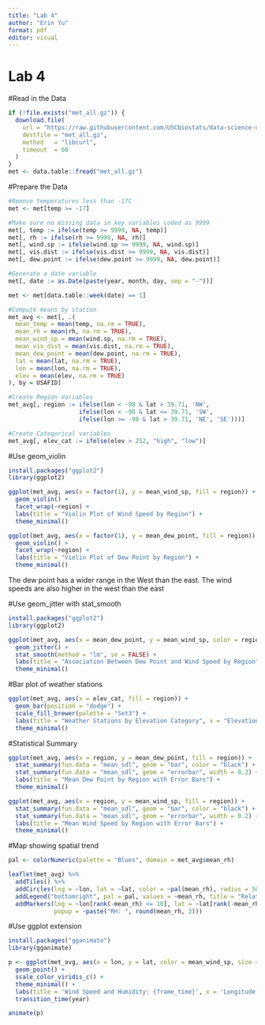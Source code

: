 ```yaml
---
title: "Lab 4"
author: "Erin Yu"
format: pdf
editor: visual
---
```


# Lab 4

#Read in the Data

```r
if (!file.exists("met_all.gz")) {
  download.file(
    url = "https://raw.githubusercontent.com/USCbiostats/data-science-data/master/02_met/met_all.gz",
    destfile = "met_all.gz",
    method   = "libcurl",
    timeout  = 60
  )
}
met <- data.table::fread("met_all.gz")
```

#Prepare the Data

```r
#Remove temperatures less than -17C
met <- met[temp >= -17]

#Make sure no missing data in key variables coded as 9999
met[, temp := ifelse(temp >= 9999, NA, temp)]
met[, rh := ifelse(rh >= 9999, NA, rh)]
met[, wind.sp := ifelse(wind.sp >= 9999, NA, wind.sp)]
met[, vis.dist := ifelse(vis.dist >= 9999, NA, vis.dist)]
met[, dew.point := ifelse(dew.point >= 9999, NA, dew.point)]

#Generate a date variable
met[, date := as.Date(paste(year, month, day, sep = "-"))]

met <- met[data.table::week(date) == 1]

#Compute means by station
met_avg <- met[, .(
  mean_temp = mean(temp, na.rm = TRUE),
  mean_rh = mean(rh, na.rm = TRUE),
  mean_wind_sp = mean(wind.sp, na.rm = TRUE),
  mean_vis_dist = mean(vis.dist, na.rm = TRUE),
  mean_dew_point = mean(dew.point, na.rm = TRUE),
  lat = mean(lat, na.rm = TRUE),
  lon = mean(lon, na.rm = TRUE),
  elev = mean(elev, na.rm = TRUE)
), by = USAFID]

#Create Region Variables
met_avg[, region := ifelse(lon < -98 & lat > 39.71, 'NW',
                    ifelse(lon < -98 & lat <= 39.71, 'SW',
                    ifelse(lon >= -98 & lat > 39.71, 'NE', 'SE')))]

#Create Categorical variables
met_avg[, elev_cat := ifelse(elev > 252, "high", "low")]

```

#Use geom_violin

```r
install.packages("ggplot2")
library(ggplot2)

ggplot(met_avg, aes(x = factor(1), y = mean_wind_sp, fill = region)) +
  geom_violin() +
  facet_wrap(~region) +
  labs(title = "Violin Plot of Wind Speed by Region") +
  theme_minimal()

ggplot(met_avg, aes(x = factor(1), y = mean_dew_point, fill = region)) +
  geom_violin() +
  facet_wrap(~region) +
  labs(title = "Violin Plot of Dew Point by Region") +
  theme_minimal()
```

The dew point has a wider range in the West than the east. The wind speeds are also higher in the west than the east

#Use geom_jitter with stat_smooth

```r
install.packages("ggplot2")
library(ggplot2)

ggplot(met_avg, aes(x = mean_dew_point, y = mean_wind_sp, color = region)) +
  geom_jitter() +
  stat_smooth(method = "lm", se = FALSE) +
  labs(title = "Association Between Dew Point and Wind Speed by Region") +
  theme_minimal()
```

#Bar plot of weather stations

```r
ggplot(met_avg, aes(x = elev_cat, fill = region)) +
  geom_bar(position = "dodge") +
  scale_fill_brewer(palette = "Set3") +
  labs(title = "Weather Stations by Elevation Category", x = "Elevation Category", y = "Count") +
  theme_minimal()
```

#Statistical Summary

```r
ggplot(met_avg, aes(x = region, y = mean_dew_point, fill = region)) +
  stat_summary(fun.data = "mean_sdl", geom = "bar", color = "black") +
  stat_summary(fun.data = "mean_sdl", geom = "errorbar", width = 0.2) +
  labs(title = "Mean Dew Point by Region with Error Bars") +
  theme_minimal()

ggplot(met_avg, aes(x = region, y = mean_wind_sp, fill = region)) +
  stat_summary(fun.data = "mean_sdl", geom = "bar", color = "black") +
  stat_summary(fun.data = "mean_sdl", geom = "errorbar", width = 0.2) +
  labs(title = "Mean Wind Speed by Region with Error Bars") +
  theme_minimal()
```

#Map showing spatial trend

```r
pal <- colorNumeric(palette = "Blues", domain = met_avg$mean_rh)

leaflet(met_avg) %>%
  addTiles() %>%
  addCircles(lng = ~lon, lat = ~lat, color = ~pal(mean_rh), radius = 50000) %>%
  addLegend("bottomright", pal = pal, values = ~mean_rh, title = "Relative Humidity") %>%
  addMarkers(lng = ~lon[rank(-mean_rh) <= 10], lat = ~lat[rank(-mean_rh) <= 10], 
             popup = ~paste("RH: ", round(mean_rh, 2)))
```

#Use ggplot extension

```r
install.packages("gganimate")
library(gganimate)

p <- ggplot(met_avg, aes(x = lon, y = lat, color = mean_wind_sp, size = mean_rh)) +
  geom_point() +
  scale_color_viridis_c() +
  theme_minimal() +
  labs(title = 'Wind Speed and Humidity: {frame_time}', x = 'Longitude', y = 'Latitude') +
  transition_time(year)

animate(p)
```
